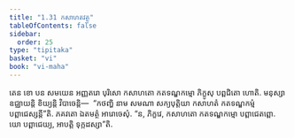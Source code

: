 ```yaml
---
title: "1.31 កសាហតវត្ថុ"
tableOfContents: false
sidebar:
  order: 25
type: "tipitaka"
basket: "vi"
book: "vi-maha"
---
```



<DynamicBreadcrumb />

<Division number="94" book="vi-maha">

<Paragraph number="432" book="vi-maha">
តេន ខោ បន សមយេន អញ្ញតរោ បុរិសោ កសាហតោ កតទណ្ឌកម្មោ ភិក្ខូសុ បព្ពជិតោ ហោតិ. មនុស្សា ឧជ្ឈាយន្តិ ខិយ្យន្តិ វិបាចេន្តិ—  “កថញ្ហិ នាម សមណា សក្យបុត្តិយា កសាហតំ កតទណ្ឌកម្មំ បព្ពាជេស្សន្តី”តិ. ភគវតោ ឯតមត្ថំ អារោចេសុំ. “ន, ភិក្ខវេ, កសាហតោ កតទណ្ឌកម្មោ បព្ពាជេតព្ពោ. យោ បព្ពាជេយ្យ, អាបត្តិ ទុក្កដស្សា”តិ.
</Paragraph>
</Division>